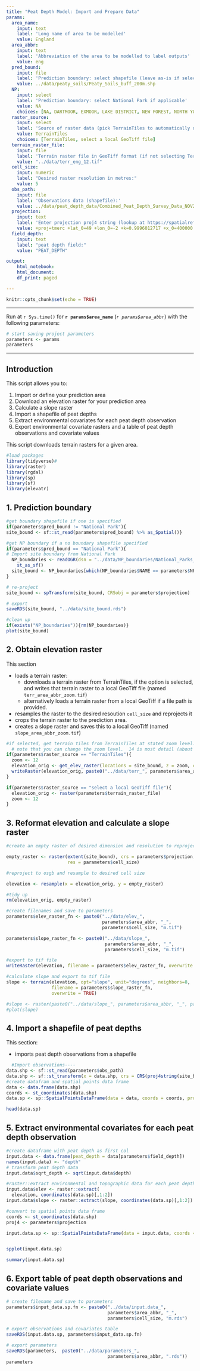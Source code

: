 ```yaml
---
title: "Peat Depth Model: Import and Prepare Data"
params:
  area_name: 
    input: text
    label: 'Long name of area to be modelled'
    value: England
  area_abbr:
    input: text
    label: 'Abbreviation of the area to be modelled to label outputs'
    value: eng
  pred_bound: 
    input: file
    label: 'Prediction boundary: select shapefile (leave as-is if selecting NP)'
    value: ../data/peaty_soils/Peaty_Soils_buff_200m.shp
  NP: 
    input: select
    label: 'Prediction boundary: select National Park if applicable'
    value: NA
    choices: [NA, DARTMOOR, EXMOOR, LAKE DISTRICT, NEW FOREST, NORTH YORK MOORS, NORTHUMBERLAND, PEAK DISTRICT, SOUTH DOWNS, THE BROADS, YORKSHIRE DALES]
  raster_source:
    input: select
    label: 'Source of raster data (pick TerrainTiles to automatically download terrain)'
    value: TerrainTiles
    choices: [TerrainTiles, select a local GeoTiff file]
  terrain_raster_file: 
    input: file
    label: 'Terrain raster file in GeoTiff format (if not selecting TerrainTiles)'
    value: "../data/terr_eng_12.tif"
  cell_size: 
    input: numeric
    label: "Desired raster resolution in metres:"
    value: 5
  obs_path:
    input: file
    label: 'Observations data (shapefile):'
    value: ../data/peat_depth_data/Combined_Peat_Depth_Survey_Data_NOV2012_ALLDATA.shp
  projection:
    input: text
    label: 'Enter projection proj4 string (lookup at https://spatialreference.org, default is BNG):'
    value: +proj=tmerc +lat_0=49 +lon_0=-2 +k=0.9996012717 +x_0=400000 +y_0=-100000 +ellps=airy +datum=OSGB36 +units=m +no_defs 
  field_depth:
    input: text
    label: "peat depth field:"
    value: "PEAT_DEPTH"

output:
    html_notebook:
    html_document:
    df_print: paged

---
```


```r
knitr::opts_chunk$set(echo = TRUE)
```

-------  

Run at `r Sys.time()` for **`r params$area_name`** (*`r params$area_abbr`*) with the following parameters: 

```r
# start saving project parameters
parameters <- params
parameters 
```


-------    

## Introduction

This script allows you to:  

1. Import or define your prediction area
2. Download an elevation raster for your prediction area
3. Calculate a slope raster
4. Import a shapefile of peat depths
5. Extract environmental covariates for each peat depth observation
6. Export environmental covariate rasters and a table of peat depth observations and covariate values


This script downloads terrain rasters for a given area. 

```r
#load packages
library(tidyverse)#
library(raster)
library(rgdal)
library(sp)
library(sf)
library(elevatr)
```


##  1. Prediction boundary

```r
#get boundary shapefile if one is specified
if(parameters$pred_bound != "National Park"){
site_bound <- sf::st_read(parameters$pred_bound) %>% as_Spatial()}

#get NP boundary if a no boundary shapefile specified
if(parameters$pred_bound == "National Park"){
# Import site boundary from National Park
  NP_boundaries <- readOGR(dsn = "../data/NP_boundaries/National_Parks__England____Natural_England.shp", verbose = TRUE) %>% 
    st_as_sf()
  site_bound <- NP_boundaries[which(NP_boundaries$NAME == parameters$NP),] %>% as_Spatial()
}

# re-project
site_bound <- spTransform(site_bound, CRSobj = parameters$projection)

# export
saveRDS(site_bound, "../data/site_bound.rds")

#clean up
if(exists("NP_boundaries")){rm(NP_boundaries)}
plot(site_bound)
```

## 2. Obtain elevation raster

This section 

* loads a terrain raster:  
    + downloads a terrain raster from TerrainTiles, if the option is selected, and writes that terrain raster to a local GeoTiff file (named `terr_area_abbr_zoom.tif`)  
    + alternatively loads a terrain raster from a local GeoTiff if a file path is provided.    
* resamples the raster to the desired resoution `cell_size` and reprojects it
* crops the terrain raster to the prediction area.  
* creates a slope raster and saves this to a local GeoTiff (named `slope_area_abbr_zoom.tif`)


```r
#if selected, get terrain tiles from TerrainTiles at stated zoom level. 
  # note that you can change the zoom level.  14 is most detail (about 3m resolution) but huge files
if(parameters$raster_source == "TerrainTiles"){
  zoom <- 12
  elevation_orig <- get_elev_raster(locations = site_bound, z = zoom, clip = "locations")
  writeRaster(elevation_orig, paste0("../data/terr_", parameters$area_abbr, "_", zoom, ".tif"), overwrite = TRUE)
}

if(parameters$raster_source == "select a local GeoTiff file"){
  elevation_orig <- raster(parameters$terrain_raster_file)
  zoom <- 12
}
```

## 3. Reformat elevation and calculate a slope raster

```r
#create an empty raster of desired dimension and resolution to reproject and resample to

empty_raster <- raster(extent(site_bound), crs = parameters$projection, 
                       res = parameters$cell_size) 

#reproject to osgb and resample to desired cell size

elevation <- resample(x = elevation_orig, y = empty_raster)

#tidy up
rm(elevation_orig, empty_raster)

#create filenames and save to parameters
parameters$elev_raster_fn <- paste0("../data/elev_", 
                                    parameters$area_abbr, "_", 
                                    parameters$cell_size, "m.tif")

parameters$slope_raster_fn <- paste0("../data/slope_", 
                                     parameters$area_abbr, "_", 
                                     parameters$cell_size, "m.tif")

#export to tif file
writeRaster(elevation, filename = parameters$elev_raster_fn, overwrite = TRUE)

#calculate slope and export to tif file
slope <- terrain(elevation, opt="slope", unit="degrees", neighbors=8, 
                 filename = parameters$slope_raster_fn, 
                 overwrite = TRUE)

#slope <- raster(paste0("../data/slope_", parameters$area_abbr, "_", parameters$cell_size, "m.tif")) #use this if you've already got a slope file
#plot(slope)
```


## 4. Import a shapefile of peat depths

This section: 

* imports peat depth observations from a shapefile


```r
  #Import observations----
data.shp <- sf::st_read(parameters$obs_path)
data.shp <- sf::st_transform(x = data.shp, crs = CRS(proj4string(site_bound)))
#create datafram and spatial points data frame
data <- data.frame(data.shp)
coords <- st_coordinates(data.shp)
data.sp <- sp::SpatialPointsDataFrame(data = data, coords = coords, proj4string = CRS(proj4string(site_bound)))

head(data.sp)
```

## 5. Extract environmental covariates for each peat depth observation


```r
#create dataframe with peat depth as first col
input.data <- data.frame(peat_depth = data[parameters$field_depth])
names(input.data) <- "depth"
# transform peat depth data
input.data$sqrt_depth <- sqrt(input.data$depth)

#raster::extract environmental and topographic data for each peat depth measurement
input.data$elev <- raster::extract(
  elevation, coordinates(data.sp)[,1:2])
input.data$slope <- raster::extract(slope, coordinates(data.sp)[,1:2])

#convert to spatial points data frame
coords <- st_coordinates(data.shp)
proj4 <- parameters$projection

input.data.sp <- sp::SpatialPointsDataFrame(data = input.data, coords = coords, proj4string = CRS(proj4))


spplot(input.data.sp)
```




```r
summary(input.data.sp)
```


## 6. Export table of peat depth observations and covariate values

```r
# create filename and save to parameters
parameters$input_data.sp.fn <- paste0("../data/input.data_", 
                                      parameters$area_abbr, "_", 
                                      parameters$cell_size, "m.rds")

# export observations and covariates table
saveRDS(input.data.sp, parameters$input_data.sp.fn)
```

```r
# export parameters
saveRDS(parameters,  paste0("../data/parameters_", 
                                      parameters$area_abbr, ".rds"))
parameters
```






